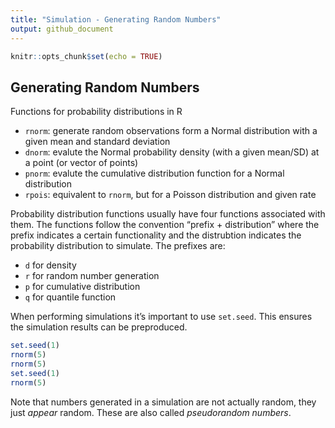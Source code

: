 ```yaml
---
title: "Simulation - Generating Random Numbers"
output: github_document
---
```


```r
knitr::opts_chunk$set(echo = TRUE)
```

## Generating Random Numbers

Functions for probability distributions in R

* `rnorm`: generate random observations form a Normal distribution with a given mean and standard deviation
* `dnorm`: evalute the Normal probability density (with a given mean/SD) at a point (or vector of points)
* `pnorm`: evalute the cumulative distribution function for a Normal distribution
* `rpois`: equivalent to `rnorm`, but for a Poisson distribution and given rate

Probability distribution functions usually have four functions associated with them. The functions follow the convention "prefix + distribution" where the prefix indicates a certain functionality and the distrubtion indicates the probability distribution to simulate. The prefixes are:

* `d` for density
* `r` for random number generation
* `p` for cumulative distribution
* `q` for quantile function

When performing simulations it's important to use `set.seed`. This ensures the simulation results can be preproduced.

```r
set.seed(1)
rnorm(5)
rnorm(5)
set.seed(1)
rnorm(5)
```

Note that numbers generated in a simulation are not actually random, they just *appear* random. These are also called *pseudorandom numbers*.